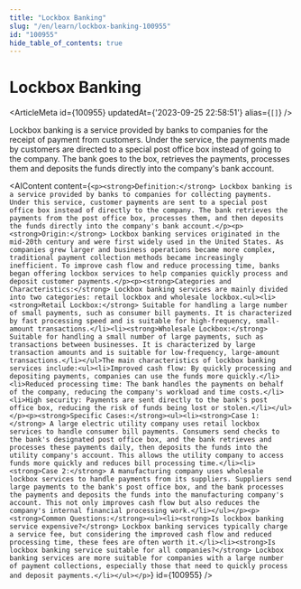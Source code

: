 ```yaml
---
title: "Lockbox Banking"
slug: "/en/learn/lockbox-banking-100955"
id: "100955"
hide_table_of_contents: true
---
```



# Lockbox Banking

<ArticleMeta id={100955} updatedAt={'2023-09-25 22:58:51'} alias={`[]`} />
<div className='border-solid border-b border-t-0 my-4 border-[var(--ifm-color-gray-300)]' />

Lockbox banking is a service provided by banks to companies for the receipt of payment from customers. Under the service, the payments made by customers are directed to a special post office box instead of going to the company. The bank goes to the box, retrieves the payments, processes them and deposits the funds directly into the company's bank account.

<AIContent content={`<p><strong>Definition:</strong> Lockbox banking is a service provided by banks to companies for collecting payments. Under this service, customer payments are sent to a special post office box instead of directly to the company. The bank retrieves the payments from the post office box, processes them, and then deposits the funds directly into the company's bank account.</p><p><strong>Origin:</strong> Lockbox banking services originated in the mid-20th century and were first widely used in the United States. As companies grew larger and business operations became more complex, traditional payment collection methods became increasingly inefficient. To improve cash flow and reduce processing time, banks began offering lockbox services to help companies quickly process and deposit customer payments.</p><p><strong>Categories and Characteristics:</strong> Lockbox banking services are mainly divided into two categories: retail lockbox and wholesale lockbox.<ul><li><strong>Retail Lockbox:</strong> Suitable for handling a large number of small payments, such as consumer bill payments. It is characterized by fast processing speed and is suitable for high-frequency, small-amount transactions.</li><li><strong>Wholesale Lockbox:</strong> Suitable for handling a small number of large payments, such as transactions between businesses. It is characterized by large transaction amounts and is suitable for low-frequency, large-amount transactions.</li></ul>The main characteristics of lockbox banking services include:<ul><li>Improved cash flow: By quickly processing and depositing payments, companies can use the funds more quickly.</li><li>Reduced processing time: The bank handles the payments on behalf of the company, reducing the company's workload and time costs.</li><li>High security: Payments are sent directly to the bank's post office box, reducing the risk of funds being lost or stolen.</li></ul></p><p><strong>Specific Cases:</strong><ul><li><strong>Case 1:</strong> A large electric utility company uses retail lockbox services to handle consumer bill payments. Consumers send checks to the bank's designated post office box, and the bank retrieves and processes these payments daily, then deposits the funds into the utility company's account. This allows the utility company to access funds more quickly and reduces bill processing time.</li><li><strong>Case 2:</strong> A manufacturing company uses wholesale lockbox services to handle payments from its suppliers. Suppliers send large payments to the bank's post office box, and the bank processes the payments and deposits the funds into the manufacturing company's account. This not only improves cash flow but also reduces the company's internal financial processing work.</li></ul></p><p><strong>Common Questions:</strong><ul><li><strong>Is lockbox banking service expensive?</strong> Lockbox banking services typically charge a service fee, but considering the improved cash flow and reduced processing time, these fees are often worth it.</li><li><strong>Is lockbox banking service suitable for all companies?</strong> Lockbox banking services are more suitable for companies with a large number of payment collections, especially those that need to quickly process and deposit payments.</li></ul></p>`} id={100955} />
